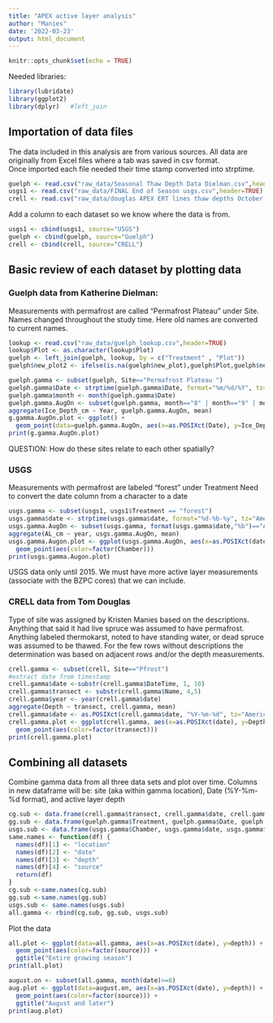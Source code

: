 ```yaml
---
title: "APEX active layer analysis"
author: "Manies"
date: '2022-03-23'
output: html_document
---
```


```r
knitr::opts_chunk$set(echo = TRUE)
```
Needed libraries:
```r
library(lubridate)
library(ggplot2)
library(dplyr)   #left_join

```

## Importation of data files
The data included in this analysis are from various sources.
All data are originally from Excel files where a tab was saved in csv format.  
Once imported each file needed their time stamp converted into strptime.

```r
guelph <- read.csv("raw_data/Seasonal Thaw Depth Data Dielman.csv",header=TRUE)
usgs1 <- read.csv("raw_data/FINAL End of Season usgs.csv",header=TRUE)
crell <- read.csv("raw_data/douglas APEX ERT lines thaw depths October 2017.csv", header=TRUE)
```
Add a column to each dataset so we know where the data is from.
```r
usgs1 <- cbind(usgs1, source="USGS")
guelph <- cbind(guelph, source="Guelph")
crell <- cbind(crell, source="CRELL")
```

## Basic review of each dataset by plotting data
### Guelph data from Katherine Dielman:
Measurements with permafrost are called "Permafrost Plateau" under Site.<br /> 
Names changed throughout the study time. Here old names are converted to current names.
```r
lookup <- read.csv("raw_data/guelph_lookup.csv",header=TRUE)
lookup$Plot <- as.character(lookup$Plot)
guelph <- left_join(guelph, lookup, by = c("Treatment" , "Plot"))
guelph$new_plot2 <- ifelse(is.na(guelph$new_plot),guelph$Plot,guelph$new_plot)

guelph.gamma <- subset(guelph, Site=="Permafrost Plateau ")
guelph.gamma$Date <- strptime(guelph.gamma$Date, format="%m/%d/%Y", tz="America/Anchorage")
guelph.gamma$month <- month(guelph.gamma$Date)
guelph.gamma.AugOn <- subset(guelph.gamma, month=="8" | month=="9" | month=="10")
aggregate(Ice_Depth_cm ~ Year, guelph.gamma.AugOn, mean)
g.gamma.AugOn.plot <- ggplot() +
  geom_point(data=guelph.gamma.AugOn, aes(x=as.POSIXct(Date), y=Ice_Depth_cm, color=factor(new_plot2)))
print(g.gamma.AugOn.plot)
```

QUESTION: How do these sites relate to each other spatially?

### USGS
Measurements with permafrost are labeled "forest" under Treatment
Need to convert the date column from a character to a date
```r
usgs.gamma <- subset(usgs1, usgs1$Treatment == "forest")
usgs.gamma$date <- strptime(usgs.gamma$date, format="%d-%b-%y", tz="America/Anchorage")
usgs.gamma.AugOn <- subset(usgs.gamma, format(usgs.gamma$date,"%b")=="Aug" | format(usgs.gamma$date,"%b")=="Sept")
aggregate(AL_cm ~ year, usgs.gamma.AugOn, mean)
usgs.gamma.Augon.plot <- ggplot(usgs.gamma.AugOn, aes(x=as.POSIXct(date), y=AL_cm)) +
  geom_point(aes(color=factor(Chamber)))
print(usgs.gamma.Augon.plot)
```
USGS data only until 2015. We must have more active layer measurements (associate with the BZPC cores) that we can include.

### CRELL data from Tom Douglas
Type of site was assigned by Kristen Manies based on the descriptions. 
Anything that said it had live spruce was assumed to have permafrost. 
Anything labeled thermokarst, noted to have standing water, or dead spruce was assumed to be thawed.
For the few rows without descriptions the determination was based on adjacent rows and/or the depth measurements.
```r
crell.gamma <- subset(crell, Site=="Pfrost")
#extract date from timestamp
crell.gamma$date <-substr(crell.gamma$DateTime, 1, 10)
crell.gamma$transect <- substr(crell.gamma$Name, 4,5)
crell.gamma$year <- year(crell.gamma$date)
aggregate(Depth ~ transect, crell.gamma, mean)
crell.gamma$date <- as.POSIXct(crell.gamma$date, "%Y-%m-%d", tz="America/Anchorage")
crell.gamma.plot <- ggplot(crell.gamma, aes(x=as.POSIXct(date), y=Depth)) +
  geom_point(aes(color=factor(transect)))
print(crell.gamma.plot)

```

## Combining all datasets
Combine gamma data from all three data sets and plot over time.
Columns in new dataframe will be: site (aka within gamma location), Date (%Y-%m-%d format), and active layer depth

```r
cg.sub <- data.frame(crell.gamma$transect, crell.gamma$date, crell.gamma$Depth, crell.gamma$source)
gg.sub <- data.frame(guelph.gamma$Treatment, guelph.gamma$Date, guelph.gamma$Ice_Depth_cm, guelph.gamma$source)
usgs.sub <- data.frame(usgs.gamma$Chamber, usgs.gamma$date, usgs.gamma$AL_cm, usgs.gamma$source)
same.names <- function(df) {
  names(df)[1] <- "location"
  names(df)[2] <- "date"
  names(df)[3] <- "depth"
  names(df)[4] <- "source"
  return(df)
}
cg.sub <-same.names(cg.sub)
gg.sub <-same.names(gg.sub)
usgs.sub <- same.names(usgs.sub)
all.gamma <- rbind(cg.sub, gg.sub, usgs.sub)
```
Plot the data
```r
all.plot <- ggplot(data=all.gamma, aes(x=as.POSIXct(date), y=depth)) +
  geom_point(aes(color=factor(source))) +
  ggtitle("Entire growing season")
print(all.plot)

august.on <- subset(all.gamma, month(date)>=8)
aug.plot <- ggplot(data=august.on, aes(x=as.POSIXct(date), y=depth)) +
  geom_point(aes(color=factor(source))) +
  ggtitle("August and later")
print(aug.plot)

```


